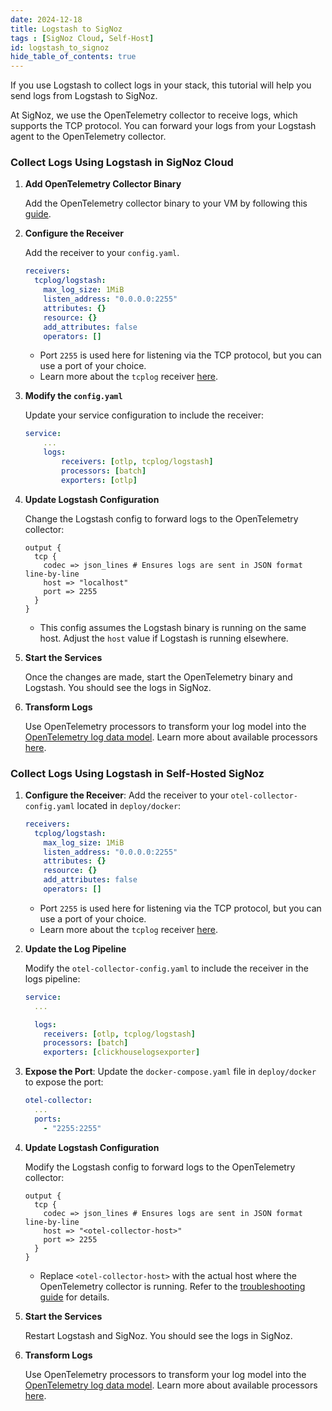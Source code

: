 ```yaml
---
date: 2024-12-18
title: Logstash to SigNoz
tags : [SigNoz Cloud, Self-Host]
id: logstash_to_signoz
hide_table_of_contents: true
---
```


If you use Logstash to collect logs in your stack, this tutorial will help you send logs from Logstash to SigNoz.

At SigNoz, we use the OpenTelemetry collector to receive logs, which supports the TCP protocol. You can forward your logs from your Logstash agent to the 
OpenTelemetry collector.

<Tabs entityName="plans">

<TabItem value="signoz-cloud" label="SigNoz Cloud" default>

### Collect Logs Using Logstash in SigNoz Cloud

1. **Add OpenTelemetry Collector Binary**

   Add the OpenTelemetry collector binary to your VM by following this [guide](https://signoz.io/docs/tutorial/opentelemetry-binary-usage-in-virtual-machine/).

2. **Configure the Receiver**

   Add the receiver to your `config.yaml`.
   ```yaml
   receivers:
     tcplog/logstash:
       max_log_size: 1MiB
       listen_address: "0.0.0.0:2255"
       attributes: {}
       resource: {}
       add_attributes: false
       operators: []
   ```
   - Port `2255` is used here for listening via the TCP protocol, but you can use a port of your choice.
   - Learn more about the `tcplog` receiver [here](https://github.com/open-telemetry/opentelemetry-collector-contrib/tree/main/receiver/tcplogreceiver).

3. **Modify the `config.yaml`**

   Update your service configuration to include the receiver:
   ```yaml {4}
   service:
       ...
       logs:
           receivers: [otlp, tcplog/logstash]
           processors: [batch]
           exporters: [otlp]
   ```

4. **Update Logstash Configuration**

   Change the Logstash config to forward logs to the OpenTelemetry collector:
   ```
   output {
     tcp {
       codec => json_lines # Ensures logs are sent in JSON format line-by-line
       host => "localhost"
       port => 2255
     }
   }
   ```
   - This config assumes the Logstash binary is running on the same host. Adjust the `host` value if Logstash is running elsewhere.

5. **Start the Services**

   Once the changes are made, start the OpenTelemetry binary and Logstash. You should see the logs in SigNoz.

6. **Transform Logs**

   Use OpenTelemetry processors to transform your log model into the [OpenTelemetry log data model](https://github.com/open-telemetry/opentelemetry-specification/blob/main/specification/logs/data-model.md). Learn more about available processors [here](/docs/userguide/logs#processors-available-for-processing-logs).

</TabItem>

<TabItem value='self-host' label='Self-Host'>

### Collect Logs Using Logstash in Self-Hosted SigNoz

1. **Configure the Receiver**:
   Add the receiver to your `otel-collector-config.yaml` located in `deploy/docker`:
   ```yaml
   receivers:
     tcplog/logstash:
       max_log_size: 1MiB
       listen_address: "0.0.0.0:2255"
       attributes: {}
       resource: {}
       add_attributes: false
       operators: []
   ```
   - Port `2255` is used here for listening via the TCP protocol, but you can use a port of your choice.
   - Learn more about the `tcplog` receiver [here](https://github.com/open-telemetry/opentelemetry-collector-contrib/tree/main/receiver/tcplogreceiver).

2. **Update the Log Pipeline**

   Modify the `otel-collector-config.yaml` to include the receiver in the logs pipeline:
   ```yaml
   service:
     ...

     logs:
       receivers: [otlp, tcplog/logstash]
       processors: [batch]
       exporters: [clickhouselogsexporter]
   ```

3. **Expose the Port**:
   Update the `docker-compose.yaml` file in `deploy/docker` to expose the port:
   ```yaml
   otel-collector:
     ...
     ports:
       - "2255:2255"
   ```

4. **Update Logstash Configuration**

   Modify the Logstash config to forward logs to the OpenTelemetry collector:
   ```
   output {
     tcp {
       codec => json_lines # Ensures logs are sent in JSON format line-by-line
       host => "<otel-collector-host>"
       port => 2255
     }
   }
   ```
   - Replace `<otel-collector-host>` with the actual host where the OpenTelemetry collector is running. Refer to the [troubleshooting guide](/docs/install/troubleshooting#signoz-otel-collector-address-grid) for details.

5. **Start the Services**

   Restart Logstash and SigNoz. You should see the logs in SigNoz.

6. **Transform Logs**

   Use OpenTelemetry processors to transform your log model into the [OpenTelemetry log data model](https://github.com/open-telemetry/opentelemetry-specification/blob/main/specification/logs/data-model.md). Learn more about available processors [here](/docs/userguide/logs#processors-available-for-processing-logs).

</TabItem>

</Tabs>

